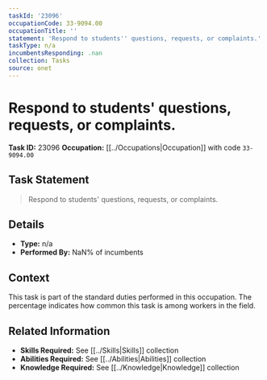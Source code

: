 ```yaml
---
taskId: '23096'
occupationCode: 33-9094.00
occupationTitle: ''
statement: 'Respond to students'' questions, requests, or complaints.'
taskType: n/a
incumbentsResponding: .nan
collection: Tasks
source: onet
---
```

# Respond to students' questions, requests, or complaints.

**Task ID:** 23096
**Occupation:** [[../Occupations|Occupation]] with code `33-9094.00`

## Task Statement

> Respond to students' questions, requests, or complaints.

## Details

- **Type:** n/a
- **Performed By:** NaN% of incumbents

## Context

This task is part of the standard duties performed in this occupation. The percentage indicates how common this task is among workers in the field.

## Related Information

- **Skills Required:** See [[../Skills|Skills]] collection
- **Abilities Required:** See [[../Abilities|Abilities]] collection
- **Knowledge Required:** See [[../Knowledge|Knowledge]] collection
